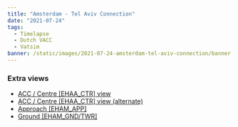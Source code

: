 ```yaml
---
title: "Amsterdam - Tel Aviv Connection"
date: "2021-07-24"
tags:
  - Timelapse
  - Dutch VACC
  - Vatsim
banner: /static/images/2021-07-24-amsterdam-tel-aviv-connection/banner.png
---
```


<Youtube src="https://www.youtube-nocookie.com/embed/CugtoHp06wg" />

### Extra views
- [ACC / Centre [EHAA_CTR] view](https://youtu.be/sd0rMzBhB0k)
- [ACC / Centre [EHAA_CTR] view (alternate)](https://youtu.be/unVsr5l0QVE)
- [Approach [EHAM_APP]](https://youtu.be/xuD5B1qivbM)
- [Ground [EHAM_GND/TWR]](https://youtu.be/zuo4h9HlC5U-sAQtk)